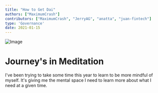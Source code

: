 ```yaml
---
title: "How to Get Dai"
authors: ["MaximumCrash"]
contributors: ["MaximumCrash", "JerryAG", "anatta", "juan-fintech"]
type: 'Governance'
date: 2021-01-15
---
```


![Image](https://rejontaylor.com/Images/Projects/beckerderby.jpg)
# Journey's in Meditation

I've been trying to take some time this year to learn to be more mindful of myself. It's giving me the mental space I need to learn more about what I need at a given  time. 

